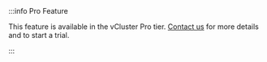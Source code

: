 
<br></br>
:::info Pro Feature

This feature is available in the vCluster Pro tier. [Contact us](https://www.vcluster.com/pro-demo/) for more details and to start a trial. 

:::